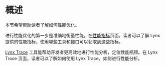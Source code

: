 # 概述

本节希望帮助读者了解如何性能优化。

进行性能优化的第一步是准确地衡量性能。在[性能指标](/guide/performance/metrics/performance-api)页面，读者可以了解 Lynx 提供的性能指标，使用哪些工具和接口可以获取到这些指标。

[Lynx Trace](/guide/performance/analysis/custom-trace) 工具能帮助开发者更高效地进行性能分析，定位性能瓶颈。在 Lynx Trace 页面，读者可以了解如何使用 Lynx Trace，如何进行性能分析。
